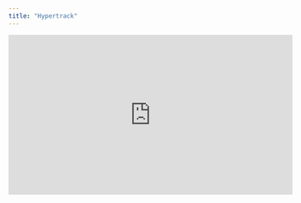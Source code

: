 ```yaml
---
title: "Hypertrack"
---
```


<iframe
  width="560"
  height="315"
  src="https://www.youtube.com/embed/wL9MexViAKU"
  title="YouTube video player"
  frameBorder="0"
  allow="accelerometer; autoplay; clipboard-write; encrypted-media; gyroscope; picture-in-picture"
  allowFullScreen
></iframe>